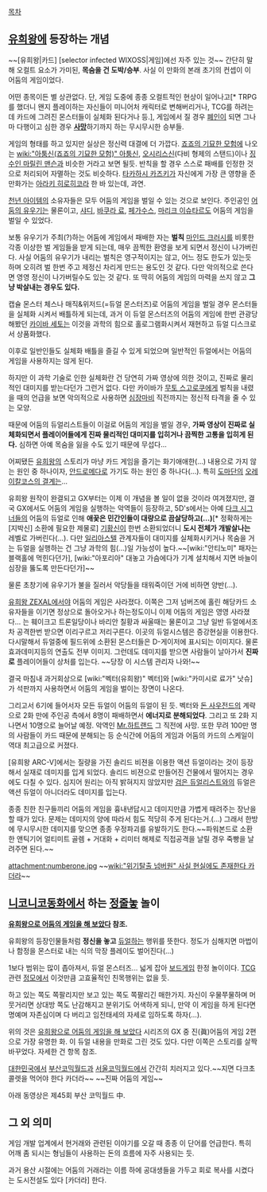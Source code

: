 [[목차]]

== [[유희왕]]에 등장하는 개념 ==

~~[유희왕|카드] [selector infected WIXOSS|게임]에선 자주 있는 것~~
간단히 말해 오컬트 요소가 가미된, '''목숨을 건 도박/승부'''. 사실 이 만화의 본래 초기의 컨셉이 이 어둠의 게임이었다.

어떤 종목이든 별 상관없다. 단, 게임 도중에 종종 오컬트적인 현상이 일어나고[* TRPG를 했더니 왠지 플레이하는 자신들이 미니어처 캐릭터로 변해버리거나, TCG를 하려는데 카드에 그려진 몬스터들이 실체화 된다거나 등.], 게임에서 질 경우 [[폐인]]이 되면 그나마 다행이고 심한 경우 '''[[사망]]'''하기까지 하는 무시무시한 승부들.

게임의 형태를 하고 있지만 실상은 정신력 대결에 더 가깝다. [[죠죠의 기묘한 모험]]에 나오는 [[wiki:"아툼신(죠죠의 기묘한 모험)" 아툼신]], [[오시리스신]](다비 형제의 스탠드)이나 [[징수인 마릴린 맨슨]]과 비슷한 거라고 보면 될듯. 반칙을 할 경우 스스로 패배를 인정한 것으로 처리되어 자멸하는 것도 비슷하다. [[타카하시 카즈키]]가 자신에게 가장 큰 영향을 준 만화가는 [[아라키 히로히코]]라 한 바 있는데, 과연.

[[천년 아이템]]의 소유자들은 모두 어둠의 게임을 벌일 수 있는 것으로 보인다. 주인공인 [[어둠의 유우기]]는 물론이고, [[샤디]], [[바쿠라 료]], [[페가수스]], [[마리크 이슈타르]]도 어둠의 게임을 벌일 수 있었다.

보통 유우기가 주최(?)하는 어둠에 게임에서 패배한 자는 '''벌칙''' [[마인드 크러시]]를 비롯한 각종 이상한 벌 게임들을 받게 되는데, 매우 끔찍한 환영을 보게 되면서 정신이 나가버린다. 사실 어둠의 유우기가 내리는 벌칙은 영구적이지는 않고, 어느 정도 한도가 있는듯 하며 오히려 벌 한번 주고 제정신 차리게 만드는 용도인 것 같다. 다만 악의적으로 쓴다면 영영 정신이 나가버릴수도 있는 것 같다. 또 딱히 어둠의 게임의 마력을 쓰지 않고 '''그냥 박살내는 경우도 있다.'''

캡슐 몬스터 체스나 매직&위저드(=듀얼 몬스터즈)로 어둠의 게임을 벌일 경우 몬스터들을 실체화 시켜서 배틀하게 되는데, 과거 이 듀얼 몬스터즈의 어둠의 게임에 한번 관광당해봤던 [[카이바 세토]]는 이것을 과학의 힘으로 홀로그램화시켜서 재현하고 듀얼 디스크로서 상품화했다.

이후로 일반인들도 실체화 배틀을 즐길 수 있게 되었으며 일반적인 듀얼에서는 어둠의 게임을 사용하지는 않게 된다.

하지만 이 과학 기술로 인한 실체화란 건 당연히 가짜 영상에 의한 것이고, 진짜로 물리적인 대미지를 받는다던가 그런거 없다. 다만 카이바가 [[무토 스고로쿠]]에게 벌칙을 내렸을 때의 언급을 보면 악의적으로 사용하면 [[심장마비]] 직전까지는 정신적 타격을 줄 수 있는 모양.

때문에 어둠의 듀얼리스트들이 이걸로 어둠의 게임을 벌일 경우, '''가짜 영상이 진짜로 실체화되면서 플레이어들에게 진짜 물리적인 대미지를 입히거나 끔찍한 고통을 입히게 된다.''' 심하면 아예 목숨을 잃을 수도 있기 때문에 무섭다...

어찌됐든 [[유희왕]]의 스토리가 마냥 카드 게임을 즐기는 화기애애한(...) 내용으로 가지 않는 원인 중 하나이자, [[안드로메다]]로 가기도 하는 원인 중 하나다(...). 특히 [[도마]]단의 [[오레이칼코스의 결계]]는...

유희왕 원작이 완결되고 GX부터는 이제 이 개념을 볼 일이 없을 것이라 여겨졌지만, 결국 GX에서도 어둠의 게임을 실행하는 악역들이 등장하고, 5D's에서는 아예 [[다크 시그너]]들의 어둠의 듀얼로 인해 '''애꿎은 민간인들이 대량으로 끔살당하고(...)'''[* 정확하게는 [지박신] 소환에 필요한 제물로] [[기황]]신이 한번 소환되었더니 '''도시 전체가 개발살나는''' 레벨로 가버린다(...).
다만 [[일리아스텔]] 관계자들이 대미지를 실체화시키거나 목숨을 거는 듀얼을 실행하는 건 그냥 과학의 힘(...)일 가능성이 높다.~~[wiki:"안티노미" 패자는 블랙홀에 먹힌다던가], [wiki:"아포리아" 대놓고 가슴에다가 기계 설치해서 지면 바늘이 심장을 뚫도록 만든다던가]~~

물론 초창기에 유우기가 불을 질러서 악당들을 태워죽이던 거에 비하면 양반(...).

[[유희왕 ZEXAL]]에서야 어둠의 게임은 사라졌다. 이쪽은 그저 넘버즈에 홀린 해당카드 소유자들을 이기면 정상으로 돌아오거나 하는정도이니 이제 어둠의 게임은 영영 사라졌다... 는 훼이크고 트론일당이나 바리안 칠황과 싸울때는 물론이고 그냥 일반 듀얼에서조차 공격한번 받으면 이리구르고 저리구른다. 이곳의 듀얼시스템은 증강현실을 이용한다. 다시말해서 듀얼중에 필드위에 소환된 몬스터들은 D-게이저에 표시되는 이미지다. 물론 효과데미지등의 연출도 전부 이미지. 그런데도 데미지를 받으면 사람들이 날아가서 '''진짜로''' 플레이어들이 상처를 입는다. ~~당장 이 시스템 관리자 나와!~~


결국 마침내 과거회상으로 [wiki:"벡터(유희왕)" 벡터]와 [wiki:"카미시로 료가" 낫슈]가 석판까지 사용하면서 어둠의 게임을 벌이는 장면이 나온다.

그리고서 6기에 들어서자 모든 듀얼이 어둠의 듀얼이 된 듯. 벡터와 [[돈 사우전드]]의 계략으로 2화 만에 주인공 측에서 8명이 패배하면서 '''에너지로 분해되었다'''. 그리고 또 2화 지나면서 10명으로 늘어날 예정. 악역인 [[Mr.하트랜드]] 그 직전에 사망. 또한 무려 100만 명의 사람들이 카드 때문에 분해되는 등 순식간에 어둠의 게임과 어둠의 카드의 스케일이 역대 최고급으로 커졌다.

[유희왕 ARC-V]에서는 질량을 가진 솔리드 비젼을 이용한 액션 듀얼이라는 것이 등장해서 실재로 데미지를 입게 되었다. 솔리드 비젼으로 만들어진 건물에서 떨어지는 경우에도 다칠 수 있다. 심지어 원리는 아직 밝혀지지 않았지만 [[검은 듀얼리스트]]와의 듀얼은 액션 듀얼이 아니더라도 데미지를 입는다. 

종종 친한 친구들끼리 어둠의 게임을 흉내낸답시고 데미지만큼 가볍게 때려주는 장난을 할 때가 있다. 문제는 데미지의 양에 따라서 힘도 적당히 주게 된다는거.(...) 그래서 한방에 무시무시한 데미지를 맞으면 종종 우정파괴를 유발하기도 한다.~~파워본드로 소환한 앤틱기어 얼티미트 골렘 + 거대화 + 리미터 해제로 직접공격을 날릴 경우 죽빵을 날려주면 된다.~~

attachment:numberone.jpg
~~[[wiki:"위기탈출 넘버원" 사실 현실에도 존재한다 카더라]]~~
== [[니코니코동화]]에서 하는 [[정줄놓]] 놀이 ==
'''[[유희왕으로 어둠의 게임을 해 보았다]] 참조.'''

유희왕의 등장인물들처럼 '''정신을 놓고''' [[듀얼]]하는 행위를 뜻한다. 정도가 심해지면 마법이나 함정을 몬스터로 내는 식의 막장 플레이도 벌어진다(...)

1보다 범위는 많이 좁아져서, 듀얼 몬스터즈... 넓게 잡아 [[보드게임]] 한정 놀이이다. [[TCG]] 관련 [[정모]]에서 이것만큼 고효율적인 친목행위는 없을 듯.

하고 있는 쪽도 쪽팔리지만 보고 있는 쪽도 쪽팔리긴 매한가지. 자신이 우물쭈물하며 머뭇거리면 상대방 쪽도 난감해지고 분위기도 어색하게 되니, 만약 이 게임을 하게 된다면 명예며 자존심이며 다 버리고 임전태세의 자세로 임하도록 하자(…).

위의 것은 [[유희왕으로 어둠의 게임을 해 보았다]] 시리즈의 GX 중 진(眞)어둠의 게임 2편으로 가장 유명한 화. 이 듀얼 내용을 만화로 그린 것도 있다. 다만 이쪽은 스토리를 살짝 바꾸었다. 자세한 건 항목 참조.

[[대한민국]]에서 [[부산]][[코믹월드]]과 [[서울]][[코믹월드]]에서 간간히 치러지고 있다.~~지면 다크초콜렛을 먹어야 한다 카더라~~ ~~진짜 어둠의 게임~~
{{{#!HTML
<object id='mgoonPlayer' classid='clsid:D27CDB6E-AE6D-11cf-96B8-444553540000' width='500' height='423' align='middle'><param name='allowScriptAccess' value='always' /><param name='allowFullScreen' value='true' /><param name='movie' value='http://play.mgoon.com/Video/V1184566@0' /><param name='quality' value='high' /><param name='bgcolor' value='#000000' /><embed src='http://play.mgoon.com/Video/V1184566@0' classid='clsid:D27CDB6E-AE6D-11cf-96B8-444553540000' quality='high' bgcolor='#000000' width='500' height='423' name='mgoonPlayer' align='middle' allowScriptAccess='always' allowFullScreen='true' type='application/x-shockwave-flash' /></object>
}}}

아래 동영상은 제45회 부산 코믹월드 中.

== 그 외 의미 ==
게임 개발 업계에서 현거래와 관련된 이야기를 오갈 때 종종 이 단어를 언급한다. 
특히 어깨 좀 되시는 형님들이 사용하는 돈의 흐름에 자주 사용되는 듯. 

과거 용산 시절에는 어둠의 거래라는 이름 하에 공대생들을 가두고 회로 복사를 시켰다는 도시전설도 있다 [카더라] 한다.
